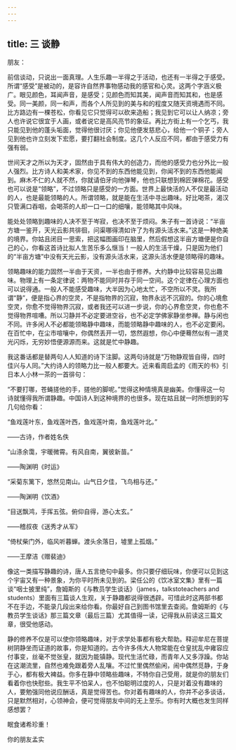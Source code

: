 ```yaml
---
---
---
```

title: 三 谈静
---




朋友：

前信谈动，只说出一面真理。人生乐趣一半得之于活动，也还有一半得之于感受。所谓“感受”是被动的，是容许自然界事物感动我的感官和心灵。这两个字涵义极广。眼见颜色，耳闻声音，是感受；见颜色而知其美，闻声音而知其和，也是感受。同一美颜，同一和声，而各个人所见到的美与和的程度又随天资境遇而不同。比方路边有一棵苍松，你看见它只觉得可以砍来造船；我见到它可以让人纳凉；旁人也许说它很宜于人画，或者说它是高风亮节的象征。再比方街上有一个乞丐，我只能见到他的蓬头垢面，觉得他很讨厌；你见他便发慈悲心，给他一个铜子；旁人见到他也许立刻发下宏愿，要打翻社会制度。这几个人反应不同，都由于感受力有强有弱。

世间天才之所以为天才，固然由于具有伟大的创造力，而他的感受力也分外比一般人强烈。比方诗人和美术家，你见不到的东西他能见到，你闻不到的东西他能闻到。麻木不仁的人就不然，你就请伯牙向他弹琴，他也只联想到棉匠弹棉花。感受也可以说是“领略”，不过领略只是感受的一方面。世界上最快活的人不仅是最活动的人，也是最能领略的人。所谓领略，就是能在生活中寻出趣味。好比喝茶，渴汉只管满口吞咽，会喝茶的人却一口一口的细嚷，能领略其中风味。

能处处领略到趣味的人决不至于岑寂，也决不至于烦闷。朱子有一首诗说：“半亩方塘一鉴开，天光云影共徘徊，问渠哪得清如许了为有源头活水来。”这是一种绝美的境界。你姑且闭目一思索，把这幅图画印在脑里，然后假想这半亩方塘便是你自己的心，你看这首诗比拟人生苦乐多么惬当！一般人的生活干燥，只是因为他们的“半亩方塘”中没有天光云影，没有源头活水来，这源头活水便是领略得的趣味。

领略趣味的能力固然一半由于天资，一半也由于修养。大约静中比较容易见出趣味。物理上有一条定律说：两物不能同时并存于同一空间。这个定律在心理方面也可以说得通。一般人不能感受趣味，大半因为心地太忙，不空所以不灵。我所谓“静”，便是指心界的空灵，不是指物界的沉寂，物界永远不沉寂的。你的心境愈空灵，你愈不觉得物界沉寂，或者我还可以进一步说，你的心界愈空灵，你也愈不觉得物界喧嘈。所以习静并不必定要进空谷，也不必定学佛家静坐参禅。静与闲也不同。许多闲人不必都能领略静中趣味，而能领略静中趣味的人，也不必定要闲。在百忙中，在尘市喧嚷中，你偶然丢开一切，悠然遐想，你心中便蓦然似有一道灵光闪烁，无穷妙悟便源源而来。这就是忙中静趣。

我这番话都是替两句人人知道的诗下注脚。这两句诗就是“万物静观皆自得，四时佳兴与人同。”大约诗人的领略力比一般人都要大。近来看周启孟的《雨天的书》引日本人小林一茶的一首徘句：

“不要打哪，苍蝇搓他的手，搓他的脚呢。”觉得这种情境真是幽美。你懂得这一句诗就懂得我所谓静趣。中国诗人到这种境界的也很多。现在姑且就一时所想到的写几句给你看：

“鱼戏莲叶东，鱼戏莲叶西，鱼戏莲叶南，鱼戏莲叶北。”

——古诗，作者姓名佚

“山涤余霭，宇暖微霄。有风自南，翼彼新苗。”

——陶渊明《时运》

“采菊东篱下，悠然见南山。山气日夕佳，飞鸟相与还。”

——陶渊明《饮酒》

“目送飘鸿，手挥五弦。俯仰自得，游心太玄。”

——稽叔夜《送秀才从军》

“倚杖柴门外，临风听暮蝉。渡头余落日，墟里上孤烟。”

——王摩洁《赠裴迪》

像这一类描写静趣的诗，唐人五言绝句中最多。你只要仔细玩味，你便可以见到这个宇宙又有一种景象，为你平时所未见到的。梁任公的《饮冰室文集》里有一篇谈“咽士披里纯”，詹姆斯的《与教员学生谈话》（james，talkstoteachers and students）里面有三篇谈人生观，关于静趣都说得很透辟。可惜此时这两部书都不在手边，不能录几段出来给你看。你最好自己到图书馆里去查阅。詹姆斯的《与教员学生谈话》那三篇文章（最后三篇）尤其值得一读，记得我从前读这三篇文章，很受他感动。

静的修养不仅是可以使你领略趣味，对于求学处事都有极大帮助。释迎牟尼在菩提树阴静坐而证道的故事，你是知道的。古今许多伟大人物常能在仓皇扰乱中雍容应付事变，丝毫不觉张皇，就因为能镇静。现代生活忙碌，而青年人又多浮躁。你站在这潮流里，自然也难免跟着旁人乱嚷。不过忙里偶然偷闲，闹中偶然觅静，于身于心，都有极大裨益。你多在静中领略些趣味，不特你自己受用，就是你的朋友们看着你也快慰些。我生平不怕呆人，也不怕聪明过度的人，只是对着没有趣味的人，要勉强同他说应酬话，真是觉得苦也。你对着有趣味的人，你并不必多谈话，只是默然相对，心领神会，便可觉得朋友中间的无上至乐。你有时大概也发生同样感想罢？

眠食诸希珍重！

你的朋友孟实